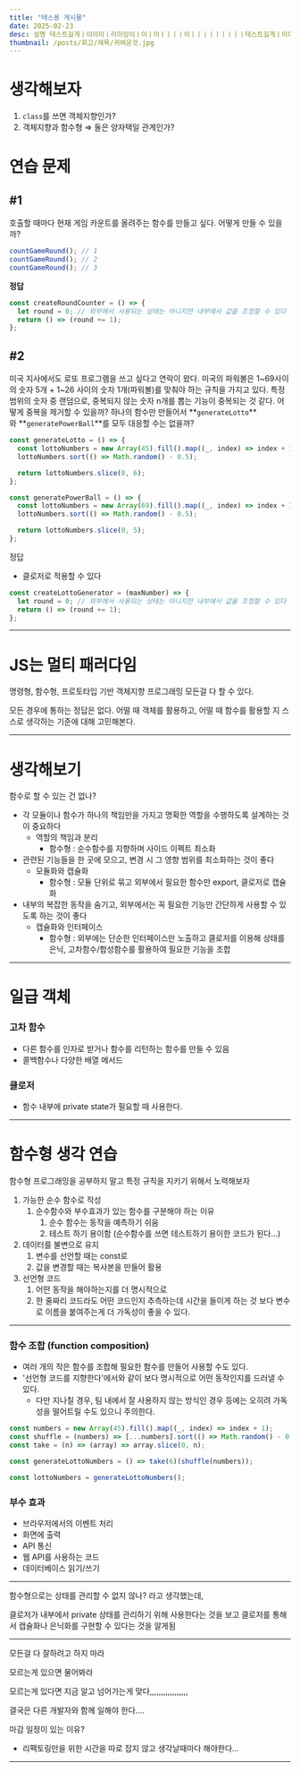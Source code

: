 ```yaml
---
title: "테스용 게시물"
date: 2025-02-23
desc: 설명 테스트길게ㅣ이이이ㅣ리이잉이ㅣ이ㅣ이ㅣㅣㅣㅣ이ㅣㅣㅣㅣㅣㅣㅣㅣㅣ테스트길게ㅣ이이이ㅣ리이잉이ㅣ이ㅣ이ㅣㅣㅣㅣ
thumbnail: /posts/회고/제목/귀여운것.jpg
---
```


# 생각해보자

1. `class`를 쓰면 객체지향인가?
2. 객체지향과 함수형 ⇒ 둘은 양자택일 관계인가?

# 연습 문제

## #1

호출할 때마다 현재 게임 카운트를 올려주는 함수를 만들고 싶다. 어떻게 만들 수 있을까?

```jsx
countGameRound(); // 1
countGameRound(); // 2
countGameRound(); // 3
```

**정답**

```jsx
const createRoundCounter = () => {
  let round = 0; // 외부에서 사용되는 상태는 아니지만 내부에서 값을 조정할 수 있다
  return () => (round += 1);
};
```

## #2

미국 지사에서도 로또 프로그램을 쓰고 싶다고 연락이 왔다. 미국의 파워볼은 1~69사이의 숫자 5개 + 1~26 사이의 숫자 1개(파워볼)를 맞춰야 하는 규칙을 가지고 있다. 특정 범위의 숫자 중 랜덤으로, 중복되지 않는 숫자 n개를 뽑는 기능이 중복되는 것 같다. 어떻게 중복을 제거할 수 있을까? 하나의 함수만 만들어서 **`generateLotto`**와 **`generatePowerBall`**를 모두 대응할 수는 없을까?

```jsx
const generateLotto = () => {
  const lottoNumbers = new Array(45).fill().map((_, index) => index + 1);
  lottoNumbers.sort(() => Math.random() - 0.5);

  return lottoNumbers.slice(0, 6);
};

const generatePowerBall = () => {
  const lottoNumbers = new Array(69).fill().map((_, index) => index + 1);
  lottoNumbers.sort(() => Math.random() - 0.5);

  return lottoNumbers.slice(0, 5);
};
```

정답

- 클로저로 적용할 수 있다

```jsx
const createLottoGenerator = (maxNumber) => {
  let round = 0; // 외부에서 사용되는 상태는 아니지만 내부에서 값을 조정할 수 있다
  return () => (round += 1);
};
```

---

# JS는 멀티 패러다임

명령형, 함수형, 프로토타입 기반 객체지향 프로그래밍 모든걸 다 할 수 있다.

모든 경우에 통하는 정답은 없다. 어떨 때 객체를 활용하고, 어떨 때 함수를 활용할 지 스스로 생각하는 기준에 대해 고민해본다.

---

# 생각해보기

함수로 할 수 있는 건 없나?

- 각 모듈이나 함수가 하나의 책임만을 가지고 명확한 역할을 수행하도록 설계하는 것이 중요하다
  - 역할의 책임과 분리
    - 함수형 : 순수함수를 지향하며 사이드 이펙트 최소화
- 관련된 기능들을 한 곳에 모으고, 변경 시 그 영향 범위를 최소화하는 것이 좋다
  - 모듈화와 캡슐화
    - 함수형 : 모듈 단위로 묶고 외부에서 필요한 함수만 export, 클로저로 캡슐화
- 내부의 복잡한 동작을 숨기고, 외부에서는 꼭 필요한 기능만 간단하게 사용할 수 있도록 하는 것이 좋다
  - 캡슐화와 인터페이스
    - 함수형 : 외부에는 단순한 인터페이스만 노출하고 클로저를 이용해 상태를 은닉, 고차함수/합성함수를 활용하여 필요한 기능을 조합

---

# 일급 객체

### 고차 함수

- 다른 함수를 인자로 받거나 함수를 리턴하는 함수를 만들 수 있음
- 콜백함수나 다양한 배열 메서드

### 클로저

- 함수 내부에 private state가 필요할 때 사용한다.

---

# 함수형 생각 연습

함수형 프로그래밍을 공부하지 말고 특정 규칙을 지키기 위해서 노력해보자

1. 가능한 순수 함수로 작성
   1. 순수함수와 부수효과가 있는 함수를 구분해야 하는 이유
      1. 순수 함수는 동작을 예측하기 쉬움
      2. 테스트 하기 용이함 (순수함수를 쓰면 테스트하기 용이한 코드가 된다…)
2. 데이터를 불변으로 유지
   1. 변수를 선언할 때는 const로
   2. 값을 변경할 때는 복사본을 만들어 활용
3. 선언형 코드
   1. 어떤 동작을 해야하는지를 더 명시적으로
   2. 한 줄짜리 코드라도 어떤 코드인지 추측하는데 시간을 들이게 하는 것 보다 변수로 이름을 붙여주는게 더 가독성이 좋을 수 있다.

---

### 함수 조합 (function composition)

- 여러 개의 작은 함수를 조합해 필요한 함수를 만들어 사용할 수도 있다.
- '선언형 코드를 지향한다'에서와 같이 보다 명시적으로 어떤 동작인지를 드러낼 수 있다.
  - 다만 지나칠 경우, 팀 내에서 잘 사용하지 않는 방식인 경우 등에는 오히려 가독성을 떨어트릴 수도 있으니 주의한다.

```javascript
const numbers = new Array(45).fill().map((_, index) => index + 1);
const shuffle = (numbers) => [...numbers].sort(() => Math.random() - 0.5);
const take = (n) => (array) => array.slice(0, n);

const generateLottoNumbers = () => take(6)(shuffle(numbers));

const lottoNumbers = generateLottoNumbers();
```

### 부수 효과

- 브라우저에서의 이벤트 처리
- 화면에 출력
- API 통신
- 웹 API를 사용하는 코드
- 데이터베이스 읽기/쓰기

---

함수형으로는 상태를 관리할 수 없지 않나? 라고 생각했는데,

클로저가 내부에서 private 상태를 관리하기 위해 사용한다는 것을 보고 클로저를 통해서 캡슐화나 은닉화를 구현할 수 있다는 것을 알게됨

---

모든걸 다 잘하려고 하지 마라

모르는게 있으면 물어봐라

모르는게 있다면 지금 알고 넘어가는게 맞다,,,,,,,,,,,,,,,,,

결국은 다른 개발자와 함께 일해야 한다….

마감 일정이 있는 이유?

- 리팩토링만을 위한 시간을 따로 잡지 않고 생각날때마다 해야한다…

---
